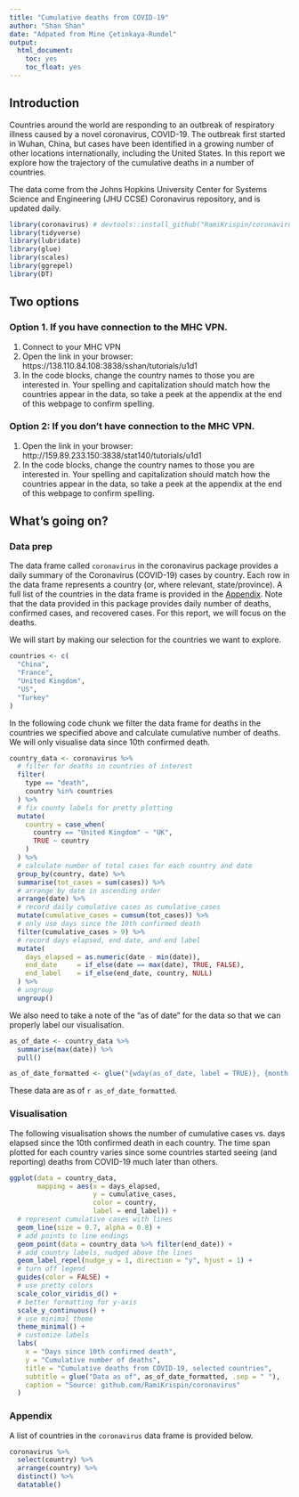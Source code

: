 ```yaml
---
title: "Cumulative deaths from COVID-19"
author: "Shan Shan"
date: "Adpated from Mine Çetinkaya-Rundel"
output: 
  html_document: 
    toc: yes
    toc_float: yes
---
```


## Introduction

Countries around the world are responding to an outbreak of respiratory illness caused by a novel coronavirus, COVID-19. The outbreak first started in Wuhan, China, but cases have been identified in a growing number of other locations internationally, including the United States. In this report we explore how the trajectory of the cumulative deaths in a number of countries.

The data come from the Johns Hopkins University Center for Systems Science and Engineering (JHU CCSE) Coronavirus repository, and is updated daily.

```r
library(coronavirus) # devtools::install_github("RamiKrispin/coronavirus")
library(tidyverse)
library(lubridate)
library(glue)
library(scales)
library(ggrepel)
library(DT)
```

## Two options
### Option 1. If you have connection to the MHC VPN. 
1. Connect to your MHC VPN
2. Open the link in your browser: https://138.110.84.108:3838/sshan/tutorials/u1d1
3. In the code blocks, change the country names to those you are interested in. Your spelling and capitalization should match how the countries appear in the data, so take a peek at the appendix at the end of this webpage to confirm spelling. 

### Option 2: If you don't have connection to the MHC VPN. 
1. Open the link in your browser: 
http://159.89.233.150:3838/stat140/tutorials/u1d1
2. In the code blocks, change the country names to those you are interested in. Your spelling and capitalization should match how the countries appear in the data, so take a peek at the appendix at the end of this webpage to confirm spelling. 

## What's going on? 
### Data prep

The data frame called `coronavirus` in the coronavirus package provides a daily summary of the Coronavirus (COVID-19) cases by country. Each row in the data frame represents a country (or, where relevant, state/province). A full list of the countries in the data frame is provided in the [Appendix]. Note that the data provided in this package provides daily number of deaths, confirmed cases, and recovered cases. For this report, we will focus on the deaths. 

We will start by making our selection for the countries we want to explore.

```r
countries <- c(
  "China",
  "France",
  "United Kingdom",
  "US",
  "Turkey"
)
```

In the following code chunk we filter the data frame for deaths in the countries we specified above and calculate cumulative number of deaths. We will only visualise data since 10th confirmed death. 

```r
country_data <- coronavirus %>%
  # filter for deaths in countries of interest
  filter(
    type == "death",
    country %in% countries
  ) %>%
  # fix county labels for pretty plotting
  mutate(
    country = case_when(
      country == "United Kingdom" ~ "UK",
      TRUE ~ country
    )
  ) %>%
  # calculate number of total cases for each country and date
  group_by(country, date) %>%
  summarise(tot_cases = sum(cases)) %>%
  # arrange by date in ascending order
  arrange(date) %>%
  # record daily cumulative cases as cumulative_cases
  mutate(cumulative_cases = cumsum(tot_cases)) %>%
  # only use days since the 10th confirmed death
  filter(cumulative_cases > 9) %>%
  # record days elapsed, end date, and end label
  mutate(
    days_elapsed = as.numeric(date - min(date)),
    end_date     = if_else(date == max(date), TRUE, FALSE),
    end_label    = if_else(end_date, country, NULL)
  ) %>%
  # ungroup
  ungroup()
```

We also need to take a note of the "as of date" for the data so that we can properly label our visualisation.

```r
as_of_date <- country_data %>% 
  summarise(max(date)) %>% 
  pull()

as_of_date_formatted <- glue("{wday(as_of_date, label = TRUE)}, {month(as_of_date, label = TRUE)} {day(as_of_date)}, {year(as_of_date)}")
```

These data are as of `r as_of_date_formatted`.

### Visualisation

The following visualisation shows the number of cumulative cases vs. days elapsed since the 10th confirmed death in each country. The time span plotted for each country varies since some countries started seeing (and reporting) deaths from COVID-19 much later than others.

```r
ggplot(data = country_data,
       mapping = aes(x = days_elapsed, 
                     y = cumulative_cases, 
                     color = country, 
                     label = end_label)) +
  # represent cumulative cases with lines
  geom_line(size = 0.7, alpha = 0.8) +
  # add points to line endings
  geom_point(data = country_data %>% filter(end_date)) +
  # add country labels, nudged above the lines
  geom_label_repel(nudge_y = 1, direction = "y", hjust = 1) + 
  # turn off legend
  guides(color = FALSE) +
  # use pretty colors
  scale_color_viridis_d() +
  # better formatting for y-axis
  scale_y_continuous() +
  # use minimal theme
  theme_minimal() +
  # customize labels
  labs(
    x = "Days since 10th confirmed death",
    y = "Cumulative number of deaths",
    title = "Cumulative deaths from COVID-19, selected countries",
    subtitle = glue("Data as of", as_of_date_formatted, .sep = " "),
    caption = "Source: github.com/RamiKrispin/coronavirus"
  )
```

### Appendix

A list of countries in the `coronavirus` data frame is provided below.

```r
coronavirus %>%
  select(country) %>%
  arrange(country) %>%
  distinct() %>%
  datatable()
```
